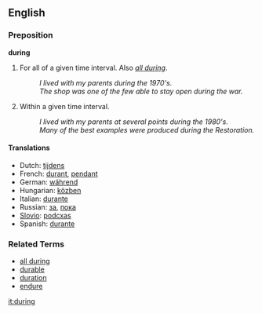 ==English==

===Preposition===
'''during'''

# For all of a given time interval.  Also ''[[all during]]''.
#: ''I lived with my parents during the 1970's.''
#: ''The shop was one of the few able to stay open during the war.''
# Within a given time interval.
#: ''I lived with my parents at several points during the 1980's.''
#: ''Many of the best examples were produced during the Restoration.''


====Translations====
* Dutch: [[tijdens]]
* French: [[durant]], [[pendant]]
* German: [[während]]
* Hungarian: [[közben]]
* Italian: [[durante]]
* Russian: [[за]], [[пока]]
* [[Slovio]]: [[podcxas]]
* Spanish: [[durante]]

===Related Terms===
*[[all during]]
*[[durable]]
*[[duration]]
*[[endure]]

[[it:during]]